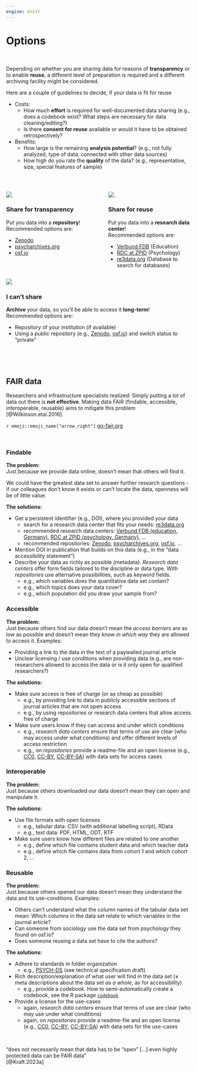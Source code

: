 ```yaml
---
engine: knitr
---
```


# Options

\

Depending on whether you are sharing data for reasons of **transparency** or to enable **reuse**, a different level of preparation is required and a different archiving facility might be considered.    
  
::: {.callout-tip collapse="true" title="Is my data fit for reuse?"}
Here are a couple of guidelines to decide, if your data is fit for reuse

* Costs:
  - How much **effort** is required for well-documented data sharing (e.g., does a codebook exist? What steps are necessary for data cleaning/editing?)
  - Is there **consent for reuse** available or would it have to be obtained retrospectively?
* Benefits:
  - How large is the remaining **analysis potential**? (e.g., not fully analyzed, type of data, connected with other data sources)
  - How high do you rate the **quality** of the data? (e.g., representative, size, special features of sample)
:::

\

::: columns
::: {.column .transparency-bg .rounded-padding width="49%"}
![](www/transparency.jpg)

### Share for transparency

Put you data into a **repository**!  
Recommended options are:

* [Zenodo](https://zenodo.org/)
* [psycharchives.org](https://www.psycharchives.org/)
* [osf.io](https://osf.io/)
:::

::: {.column width="2%"}
:::

::: {.column .reuse-bg .rounded-padding width="49%"}
![](www/reuse.jpg)

### Share for reuse

Put you data into a **research data center**!  
Recommended options are: 

  * [Verbund FDB](https://www.forschungsdaten-bildung.de/) (Education)
  * [RDC at ZPID](https://rdc-psychology.org/) (Psychology)
  * [re3data.org](https://www.re3data.org/) (Database to search for databases)

:::
:::

::: columns
::: {.column .cant-bg .rounded-padding width="49%"}
![](www/sad.jpg)

### I can't share

**Archive** your data, so you'll be able to access it **long-term**!  
Recommended options are:

* Repository of your institution (if available)
* Using a public repository (e.g., [Zenodo](https://zenodo.org/), [osf.io](https://osf.io/)) and switch status to "private"
:::
:::


\
\



## FAIR data

Researchers and infrastructure specialists realized: Simply putting a lot of data out there is **not effective**. Making data FAIR (findable, accessible, interoperable, reusable) aims to mitigate this problem [@Wilkinson.etal.2016].   
  
`r emoji::emoji_name["arrow_right"]` [go-fair.org](https://www.go-fair.org/fair-principles/)    




\

::: {.panel-tabset}

### Findable

**The problem:**  
Just because we provide data online, doesn't mean that others will find it.  
  
We could have the greatest data set to answer further research questions - if our colleagues don't know it exists or can't locate the data, openness will be of little value.
  

**The solutions:**

* Get a persistent identifier (e.g., DOI), where you provided your data
  - search for a research data center that fits your needs: [re3data.org](https://www.re3data.org/)
  - recommended research data centers: [Verbund FDB (education, Germany)](https://www.forschungsdaten-bildung.de/), [RDC at ZPID (psychology, Germany)](https://rdc-psychology.org/), ...
  - recommended repositories: [Zenodo](https://zenodo.org/), [psycharchives.org](https://www.psycharchives.org/), [osf.io](https://osf.io/), ... 
* Mention DOI in publication that builds on this data (e.g., in the "data accessibility statement")
* Describe your data as richly as possible (metadata). *Research data centers* offer form fields tailored to the discipline or data type. With *repositories* use alternative possibilities, such as keyword fields.
  - e.g., which variables does the quantitative data set contain?
  - e.g., which topics does your data cover?
  - e.g., which population did you draw your sample from?

### Accessible

**The problem:**  
Just because others find our data doesn't mean the *access barriers* are as low as possible and doesn't mean they know *in which way* they are allowed to access it. Examples:

* Providing a link to the data in the text of a paywalled journal article
* Unclear licensing / use conditions when providing data (e.g., are non-researchers allowed to access the data or is it only open for qualified researchers?)

**The solutions:**

* Make sure access is free of charge (or as cheap as possible)
  - e.g., by providing link to data in publicly accessible sections of journal articles that are not open access
  - e.g., by using repositories or research data centers that allow access free of charge
* Make sure users know if they can access and under which conditions
  - e.g., *research data centers* ensure that terms of use are clear (who may access under what conditions) and offer different levels of access restriction
  - e.g., on *repositories* provide a readme-file and an open license (e.g., [CC0](https://creativecommons.org/public-domain/cc0/), [CC-BY](https://creativecommons.org/licenses/by/4.0/deed.de), [CC-BY-SA](https://creativecommons.org/licenses/by-sa/4.0/deed.de)) with data sets for access cases


### Interoperable

**The problem:**  
Just because others downloaded our data doesn't mean they can open and manipulate it.

**The solutions:**  

* Use file formats with open licenses
  - e.g., tabular data: CSV (with additional labelling script), RData
  - e.g., text data: PDF, HTML, ODT, RTF
* Make sure users know how different files are related to one another
  - e.g., define which file contains student data and which teacher data
  - e.g., define which file contains data from cohort 1 and which cohort 2, ...

### Reusable

**The problem:**  
Just because others opened our data doesn't mean they understand the data and its use-conditions. Examples:

* Others can't understand what the column names of the tabular data set mean: Which columns in the data set relate to which variables in the journal article?
* Can someone from sociology use the data set from psychology they found on osf.io?
* Does someone reusing a data set have to cite the authors?

**The solutions:**  

* Adhere to standards in folder organization
  - e.g., [PSYCH-DS](https://psych-ds.github.io/) (see technical specification draft)
* Rich description/explanation of what user will find *in* the data set (≠ meta descriptions about the data set *as a whole*, as for accessibility)
  - e.g., provide a codebook. How to semi-automatically create a codebook, see the R package [`codebook`](https://cran.r-project.org/web/packages/codebook/readme/README.html)
* Provide a license for the use-cases
  - again, *research data centers* ensure that terms of use are clear (who may use under what conditions)
  - again, on *repositories* provide a readme-file and an open license (e.g., [CC0](https://creativecommons.org/public-domain/cc0/), [CC-BY](https://creativecommons.org/licenses/by/4.0/deed.de), [CC-BY-SA](https://creativecommons.org/licenses/by-sa/4.0/deed.de)) with data sets for the use-cases


:::
\



::: {.callout-note title="FAIRness vs. openness"}
"does not necessarily mean that data has to be “open” [...] even highly protected data can be FAIR data"  
[@Kraft.2023a]
:::